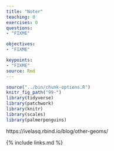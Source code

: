 ```yaml
---
title: "Noter"
teaching: 0
exercises: 0
questions: 
- "FIXME"

objectives:
- "FIXME"

keypoints:
- "FIXME"
source: Rmd
---
```


```r
source("../bin/chunk-options.R")
knitr_fig_path("99-")
library(tidyverse)
library(patchwork)
library(knitr)
library(scales)
library(palmerpenguins)
```

https://ivelasq.rbind.io/blog/other-geoms/

{% include links.md %}